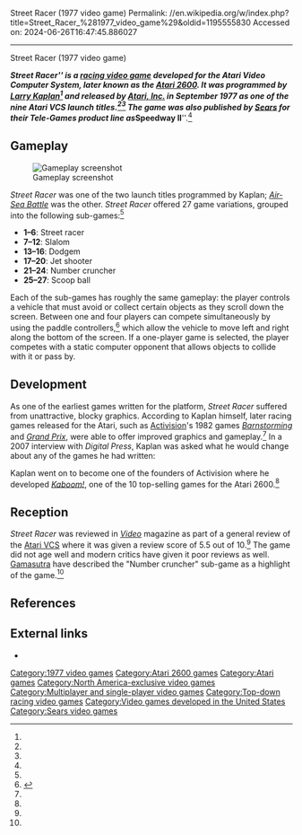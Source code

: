 Street Racer (1977 video game)
Permalink: //en.wikipedia.org/w/index.php?title=Street_Racer_%281977_video_game%29&oldid=1195555830
Accessed on: 2024-06-26T16:47:45.886027



------
Street Racer (1977 video game)
{{Short description|1977 video game}}
{{Infobox video game
|title = Street Racer
|image = [[File:Street Racer Box Art.jpg|frameless|Street Racer]]
|caption = 
|developer = [[Atari, Inc.]]
|publisher = [[Atari, Inc.]]
|designer = [[Larry Kaplan]]<ref name="giantlist">{{cite web |title=The Giant List of Classic Game Programmers|url=https://dadgum.com/giantlist/ |last1=Hague |first1=James}}</ref>
|released = {{vgrelease|NA|September 11, 1977}}
|genre = [[Racing video game|Racing]]
|modes = [[Single-player video game|Single-player]], [[Multiplayer video game|Multiplayer]] <small>(up to four players)</small>
|platforms = [[Atari 2600]]
}}

'''''Street Racer''''' is a [[racing video game]] developed for the Atari Video Computer System, later known as the [[Atari 2600]]. It was programmed by [[Larry Kaplan]]<ref name="giantlist"/> and released by [[Atari, Inc.]] in September 1977 as one of the nine Atari VCS launch titles.<ref
name="AtariAgeLaunch"/><ref name="RacingTheBeam"/> The game was also published by [[Sears]] for their Tele-Games product line as '''''Speedway II'''''.<ref name="AAStreetRacer"/>

== Gameplay ==
[[Image:Street Racer Atari 2600 game 21.png|thumb|right|Gameplay screenshot]]

''Street Racer'' was one of the two launch titles programmed by Kaplan; ''[[Air-Sea Battle]]'' was the other. ''Street Racer'' offered 27 game variations, grouped into the following sub-games:<ref name="AAStreetRacer" />
* '''1–6''': Street racer
* '''7–12''': Slalom
* '''13–16''': Dodgem
* '''17–20''': Jet shooter
* '''21–24''': Number cruncher
* '''25–27''': Scoop ball

Each of the sub-games has roughly the same gameplay: the player controls a vehicle that must avoid or collect certain objects as they scroll down the screen. Between one and four players can compete simultaneously by using the paddle controllers,<ref>{{cite web | url=https://atariage.com/manual_page.php?SystemID=2600&ItemTypeID=&SoftwareLabelID=513&currentPage=0&maxPages=12&currentPage=1 | title=AtariAge - Atari 2600 Manuals - Street Racer (Atari) }}</ref> which allow the vehicle to move left and right along the bottom of the screen. If a one-player game is selected, the player competes with a static computer opponent that allows objects to collide with it or pass by.{{citation needed|date=May 2016}}

==Development==
As one of the earliest games written for the platform, ''Street Racer'' suffered from unattractive, blocky graphics.{{citation needed|date=May 2016}} According to Kaplan himself, later racing games released for the Atari, such as [[Activision]]'s 1982 games ''[[Barnstorming (video game)|Barnstorming]]'' and ''[[Grand Prix (video game)|Grand Prix]]'', were able to offer improved graphics and gameplay.<ref name="AAKaplan"/>
In a 2007 interview with ''Digital Press'', Kaplan was asked what he would change about any of the games he had written:
{{quote|''Street Racer'' is the game that lacks good game play. I took out the moving playfield because it didn't flow right (it tended to flicker). If I could change the game to have a smooth-scrolling playfield, it would make the game play better<ref name="DPinterview"/>}}

Kaplan went on to become one of the founders of Activision where he developed ''[[Kaboom! (video game)|Kaboom!]]'', one of the 10 top-selling games for the Atari 2600.<ref name="IGNTopGames"/>

== Reception ==
''Street Racer'' was reviewed in ''[[Video (magazine)|Video]]'' magazine as part of a general review of the [[Atari 2600|Atari VCS]] where it was given a review score of 5.5 out of 10.<ref name=kaplan/>{{rp|33}} The game did not age well and modern critics have given it poor reviews as well. [[Gamasutra]] have described the "Number cruncher" sub-game as a highlight of the game.<ref name="Gamasutra" />

== References ==
{{reflist|refs=
<ref name="AtariAgeLaunch">{{cite web
 | url   = http://www.atariage.com/label_page.html?LabelID=3
| title = Atari 2600 - Atari - Text # Label Variation
 | first = Albert
 | last  = Yarusso
 | work  = [[AtariAge]]
 | access-date = December 5, 2010 }}</ref>
<ref name="RacingTheBeam">{{cite book
 | first1        = Ian
 | last1         = Bogost
 | authorlink   = Ian Bogost
 | first2       = Nick
 | last2        = Montfort
 | author2-link = Nick Montfort
| title = Racing the Beam: The Atari Video Computer System
 | year         = 2009
 | pages         = 123, 163
| publisher = [[MIT Press]]
 | isbn         = 978-0-262-01257-7 | title-link = Racing the Beam: The Atari Video Computer System
 }}</ref>
<ref name="AAStreetRacer">{{cite web
 | url   = http://www.atariage.com/software_page.html?SoftwareLabelID=515
| title = Atari 2600 - Street Racer (Atari)
 | first = Albert
 | last  = Yarusso
 | work  = [[AtariAge]]
 | access-date = December 5, 2010 }}</ref>
<ref name="AAKaplan">{{cite web
 | url   = http://www.atariage.com/forums/topic/166916-halo-for-the-2600-released-at-cge-download-the-game-here/page__view__findpost__p__2067210
| title = Larry Kaplan forum post on AtariAge
 | date  = August 6, 2010
 | access-date = December 5, 2010 }}</ref>
<ref name="DPinterview">{{cite web
 | url   = http://www.digitpress.com/library/interviews/interview_larry_kaplan.html
| title = Larry Kaplan interview
 | first = Scott
 | last  = Stilphen
 | work  = Digital Press
 | access-date = December 5, 2010 }}</ref>
<ref name="Gamasutra">{{cite web
 | url   = http://www.gamasutra.com/view/feature/2000/the_history_of_atari_19711977.php?print=1
| title = The History of Atari: 1971-1977
 | first = Steve
 | last  = Fulton
 | work  = [[Gamasutra]]
 | date  = November 6, 2007
 | access-date = December 5, 2010 }}</ref>
<ref name="IGNTopGames">{{cite web
 | url        = http://retro.ign.com/articles/903/903024p1.html
| title = Top 10 Best-Selling Atari 2600 Games
 | first      = Levi
 | last       = Buchanan
 | work       = [[IGN]]
 | date       = August 26, 2008
 | access-date = August 31, 2010 }}</ref>
<ref name=kaplan>{{cite journal |date= Winter 1979 |editor-last=Kaplan | editor-first=Deeny |title= VideoTest Report Number 18: Atari Video Computer |journal= [[Video (magazine)|Video]]|publisher= Reese Communications|volume= 1|issue= 5|pages= 30–34|issn= 0147-8907}}</ref>
}}

== External links ==
* {{Internet Archive game| id=atari_2600_street_racer_-_speedway_ii_wheels_paddle_1977_atari_larry_kaplan_-_sea/v2 }}

{{Atari 2600}}

[[Category:1977 video games]]
[[Category:Atari 2600 games]]
[[Category:Atari games]]
[[Category:North America-exclusive video games]]
[[Category:Multiplayer and single-player video games]]
[[Category:Top-down racing video games]]
[[Category:Video games developed in the United States]]
[[Category:Sears video games]]